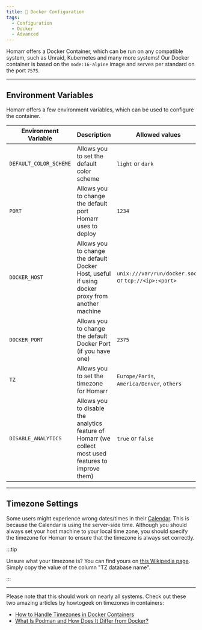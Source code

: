 ```yaml
---
title: 🐳 Docker Configuration
tags:
  - Configuration
  - Docker
  - Advanced
---
```


Homarr offers a Docker Container, which can be run on any compatible system, such as Unraid, Kubernetes and many more systems! Our Docker container is based on the ``node:16-alpine`` image and serves per standard on the port `7575`.

---

## Environment Variables

Homarr offers a few environment variables, which can be used to configure the container.

| Environment Variable | Description                                                 | Allowed values           |
| -------------------- | ----------------------------------------------------------- | ------------------ |
| ``DEFAULT_COLOR_SCHEME``         | Allows you to set the default color scheme        | ``light`` or ``dark``                  |
| ``PORT``             | Allows you to change the default port Homarr uses to deploy | ``1234``           |
| ``DOCKER_HOST``      | Allows you to change the default Docker Host, useful if using docker proxy from another machine               | ``unix:///var/run/docker.sock`` or ``tcp://<ip>:<port>`` |
| ``DOCKER_PORT``     | Allows you to change the default Docker Port (if you have one)              | ``2375``           |
| ``TZ``               | Allows you to set the timezone for Homarr                  | ``Europe/Paris``, ``America/Denver``, ``others`` |
| ``DISABLE_ANALYTICS``              | Allows you to disable the analytics feature of Homarr (we collect most used features to improve them)                 | ``true`` or ``false`` |

---

## Timezone Settings

Some users might experience wrong dates/times in their [Calendar](/docs/widgets/calendar-widget). This is because the Calendar is using the server-side time. Although you should always set your host machine to your local time zone, you should specify the timezone for Homarr to ensure that the timezone is always set correctly.

:::tip

Unsure what your timezone is? You can find yours on [this Wikipedia page](https://en.wikipedia.org/wiki/List_of_tz_database_time_zones). Simply copy the value of the column "TZ database name".

:::

---

Please note that this should work on nearly all systems. Check out these two amazing articles by howtogeek on timezones in containers:
- [How to Handle Timezones in Docker Containers](https://www.howtogeek.com/devops/how-to-handle-timezones-in-docker-containers/)
- [What Is Podman and How Does It Differ from Docker?](https://www.howtogeek.com/devops/what-is-podman-and-how-does-it-differ-from-docker/)
